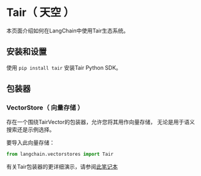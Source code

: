 # Tair（ 天空 ）

本页面介绍如何在LangChain中使用Tair生态系统。

## 安装和设置

使用 `pip install tair` 安装Tair Python SDK。

## 包装器

### VectorStore（ 向量存储 ）

存在一个围绕TairVector的包装器，允许您将其用作向量存储，
无论是用于语义搜索还是示例选择。

要导入此向量存储：

```python
from langchain.vectorstores import Tair
```

有关Tair包装器的更详细演示，请参阅[此笔记本](/docs/modules/data_connection/vectorstores/integrations/tair.html)
